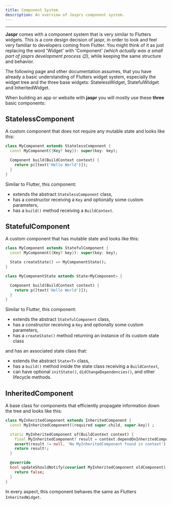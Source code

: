 ```yaml
---
title: Component System
description: An overview of Jasprs component system.
---
```


---

**Jaspr** comes with a component system that is very similar to Flutters widgets. This is a core design decision of jaspr, in order to look and feel very familiar to developers coming from Flutter. You might think of it as just replacing the word 'Widget' with 'Component' *(which actually was a small part of jasprs development process 😉)*, while keeping the same structure and behavior.

<Warning>
The following page and other documentation assumes, that you have already a basic understanding of Flutters widget 
system, especially the widget tree and the three base widgets: StatelessWidget, StatefulWidget and InheritedWidget.
</Warning>

When building an app or website with **jaspr** you will mostly use these **three** basic components:

## StatelessComponent

A custom component that does not require any mutable state and looks like this:

```dart
class MyComponent extends StatelessComponent {
  const MyComponent({Key? key}): super(key: key);

  Component build(BuildContext context) {
    return p([text('Hello World')]);
  }
}
```

Similar to Flutter, this component:

- extends the abstract `StatelessComponent` class,
- has a constructor receiving a `Key` and optionally some custom parameters,
- has a `build()` method receiving a `BuildContext`.

## StatefulComponent

A custom component that has mutable state and looks like this:

```dart
class MyComponent extends StatefulComponent {
  const MyComponent({Key? key}): super(key: key);

  State createState() => MyComponentState();
}

class MyComponentState extends State<MyComponent> {

  Component build(BuildContext context) {
    return p([text('Hello World')]);
  }
}
```

Similar to Flutter, this component:

- extends the abstract `StatefulComponent` class,
- has a constructor receiving a `Key` and optionally some custom parameters,
- has a `createState()` method returning an instance of its custom state class

and has an associated state class that:

- extends the abstract `State<T>` class,
- has a `build()` method inside the state class receiving a `BuildContext`,
- can have optional `initState()`, `didChangeDependencies()`, and other lifecycle methods.

## InheritedComponent

A base class for components that efficiently propagate information down the tree and looks like this:

```dart
class MyInheritedComponent extends InheritedComponent {
  const MyInheritedComponent({required super.child, super.key}) ;

  static MyInheritedComponent of(BuildContext context) {
    final MyInheritedComponent? result = context.dependOnInheritedComponentOfExactType<MyInheritedComponent>();
    assert(result != null, 'No MyInheritedComponent found in context');
    return result!;
  }

  @override
  bool updateShouldNotify(covariant MyInheritedComponent oldComponent) {
    return false;
  }
}
```

In every aspect, this component behaves the same as Flutters `InheritedWidget`.
